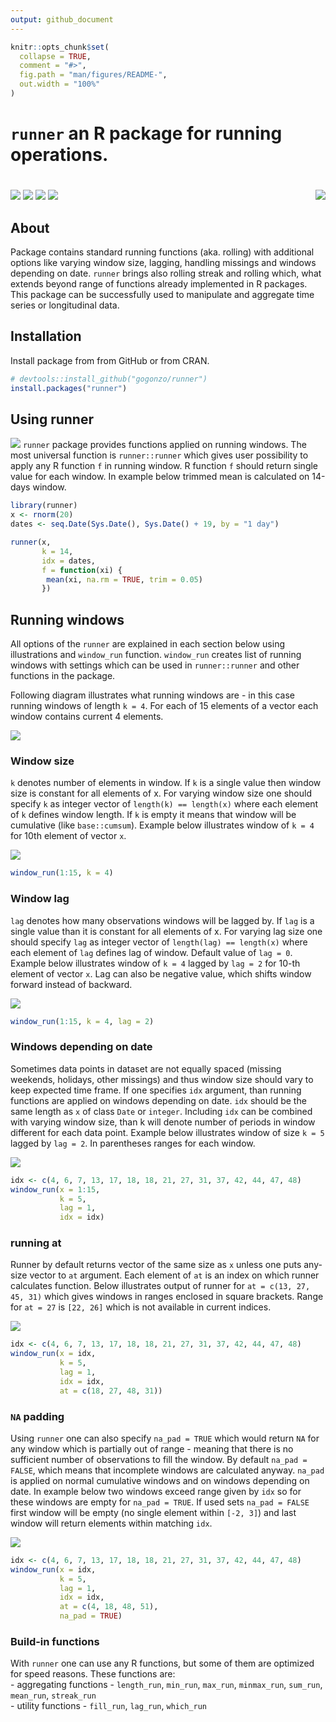 ```yaml
---
output: github_document
---
```


```r
knitr::opts_chunk$set(
  collapse = TRUE,
  comment = "#>",
  fig.path = "man/figures/README-",
  out.width = "100%"
)
```

# `runner` an R package for running operations.

# <img src="man/figures/hexlogo.png" align="right" />

<!-- badges: start -->
[![](https://cranlogs.r-pkg.org/badges/runner)](https://CRAN.R-project.org/package=runner)
[![](https://travis-ci.org/gogonzo/runner.svg?branch=master)](https://travis-ci.org/gogonzo/runner)
[![](https://ci.appveyor.com/api/projects/status/github/gogonzo/runner?branch=master&svg=true)](https://ci.appveyor.com/project/gogonzo/runner)
[![](https://codecov.io/gh/gogonzo/runner/branch/master/graph/badge.svg)](https://codecov.io/gh/gogonzo/runner/branch/master)
<!-- badges: end -->

## About
Package contains standard running functions (aka. rolling) with additional 
options like varying window size, lagging, handling missings and windows 
depending on date. `runner` brings also rolling  streak and rolling which, what 
extends beyond range of functions already implemented in R packages. This 
package can be successfully used to manipulate and aggregate time series or 
longitudinal data.

## Installation

Install package from from GitHub or from CRAN.

```r
# devtools::install_github("gogonzo/runner")
install.packages("runner")
```

## Using runner
![](man/figures/using_runner.png)
`runner` package provides functions applied on running windows. The most 
universal function is `runner::runner` which gives user possibility to apply 
any R function `f` in running window. R function `f` should return single value 
for each window. In example below trimmed mean is calculated on 14-days window.

```r
library(runner)
x <- rnorm(20)
dates <- seq.Date(Sys.Date(), Sys.Date() + 19, by = "1 day")

runner(x, 
       k = 14, 
       idx = dates, 
       f = function(xi) {
        mean(xi, na.rm = TRUE, trim = 0.05)
       })
```

## Running windows
All options of the `runner` are explained in each section below using 
illustrations and `window_run` function. `window_run` creates list of running 
windows with settings which can be used in `runner::runner` and other functions 
in the package.  

Following diagram illustrates what running windows are - in this case running 
windows of length `k = 4`. For each of 15 elements of a vector each window 
contains current 4 elements.

![](man/figures/incremental_index.png)


### Window size
`k` denotes number of elements in window. If `k` is a single value then window 
size is constant for all elements of x. For varying window size one should specify 
`k` as integer vector of `length(k) == length(x)` where each element of `k` 
defines window length. If `k` is empty it means that window will be cumulative 
(like `base::cumsum`). Example below illustrates window of `k = 4` for 10th 
element of vector `x`.  

![](man/figures/constant_window.png)

```r
window_run(1:15, k = 4)
```

### Window lag
`lag` denotes how many observations windows will be lagged by. If `lag` is a 
single value than it is constant for all elements of x. For varying lag size one 
should specify `lag` as integer vector of `length(lag) == length(x)` where each 
element of `lag` defines lag of window. Default value of `lag = 0`. Example 
below illustrates window of `k = 4` lagged by `lag = 2` for 10-th element of 
vector `x`. Lag can also be negative value, which shifts window forward instead 
of backward.

![](man/figures/lagged_window_k_lag.png)
```r
window_run(1:15, k = 4, lag = 2)
```

### Windows depending on date
Sometimes data points in dataset are not equally spaced (missing weekends, 
holidays, other missings) and thus window size should vary to keep expected time
frame.  If one specifies `idx` argument, than running functions are applied on 
windows depending on date. `idx` should be the same length as `x` of class `Date` 
or `integer`. Including `idx` can be combined with varying window size, than k
will denote number of periods in window different for each data point. Example
below illustrates window of size `k = 5` lagged by `lag = 2`. In parentheses 
ranges for each window.

![](man/figures/running_date_windows_explain.png)

```r
idx <- c(4, 6, 7, 13, 17, 18, 18, 21, 27, 31, 37, 42, 44, 47, 48)
window_run(x = 1:15, 
           k = 5, 
           lag = 1, 
           idx = idx)
```

### running at

Runner by default returns vector of the same size as `x` unless one puts any-size 
vector to `at` argument. Each element of `at` is an index on which runner 
calculates function. Below illustrates output of runner for `at = c(13, 27, 45, 31)` 
which gives windows in ranges enclosed in square brackets. Range for `at = 27` is
`[22, 26]` which is not available in current indices.  

![](man/figures/runner_at_date.png)
```r
idx <- c(4, 6, 7, 13, 17, 18, 18, 21, 27, 31, 37, 42, 44, 47, 48)
window_run(x = idx, 
           k = 5, 
           lag = 1, 
           idx = idx, 
           at = c(18, 27, 48, 31))
```


### `NA` padding  
Using `runner` one can also specify `na_pad = TRUE` which would return `NA` for 
any window which is partially out of range - meaning that there is no sufficient 
number of observations to fill the window. By default `na_pad = FALSE`, which 
means that incomplete windows are calculated anyway. `na_pad` is applied on 
normal cumulative windows and on windows depending on date. In example below two
windows exceed range given by `idx` so for these windows are empty for 
`na_pad = TRUE`. If used sets `na_pad = FALSE` first window will be empty 
(no single element within `[-2, 3]`) and last window will return elements within
matching `idx`.

![](man/figures/runner_at_date_na_pad.png)

```r
idx <- c(4, 6, 7, 13, 17, 18, 18, 21, 27, 31, 37, 42, 44, 47, 48)
window_run(x = idx, 
           k = 5, 
           lag = 1, 
           idx = idx, 
           at = c(4, 18, 48, 51),
           na_pad = TRUE)
```

### Build-in functions
With `runner` one can use any R functions, but some of them are optimized for 
speed reasons.
These functions are:  
- aggregating functions - `length_run`, `min_run`, `max_run`, `minmax_run`,
`sum_run`, `mean_run`, `streak_run`  
- utility functions - `fill_run`, `lag_run`, `which_run`
